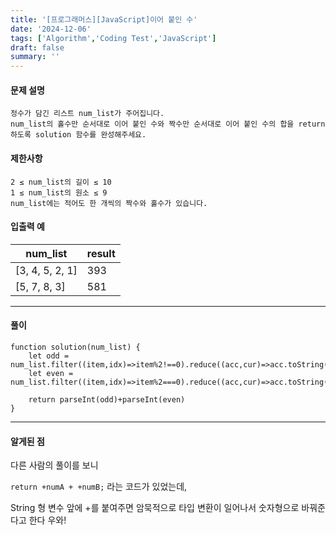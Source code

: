 ```yaml
---
title: '[프로그래머스][JavaScript]이어 붙인 수'
date: '2024-12-06'
tags: ['Algorithm','Coding Test','JavaScript']
draft: false
summary: ''
---
```

#### 문제 설명
    정수가 담긴 리스트 num_list가 주어집니다. 
    num_list의 홀수만 순서대로 이어 붙인 수와 짝수만 순서대로 이어 붙인 수의 합을 return하도록 solution 함수를 완성해주세요.
#### 제한사항
````
2 ≤ num_list의 길이 ≤ 10
1 ≤ num_list의 원소 ≤ 9
num_list에는 적어도 한 개씩의 짝수와 홀수가 있습니다.
````
#### 입출력 예
| num_list        |	result|
|-----------------|-----|
| [3, 4, 5, 2, 1] |	393|
| [5, 7, 8, 3]    |	581|
---
#### 풀이
````
function solution(num_list) {
    let odd = num_list.filter((item,idx)=>item%2!==0).reduce((acc,cur)=>acc.toString()+cur.toString())
    let even = num_list.filter((item,idx)=>item%2===0).reduce((acc,cur)=>acc.toString()+cur.toString())
    
    return parseInt(odd)+parseInt(even)
}
````
---
#### 알게된 점
다른 사람의 풀이를 보니

`return +numA + +numB;`
라는 코드가 있었는데,

String 형 변수 앞에 +를 붙여주면 암묵적으로 타입 변환이 일어나서 숫자형으로 바꿔준다고 한다 우와!
